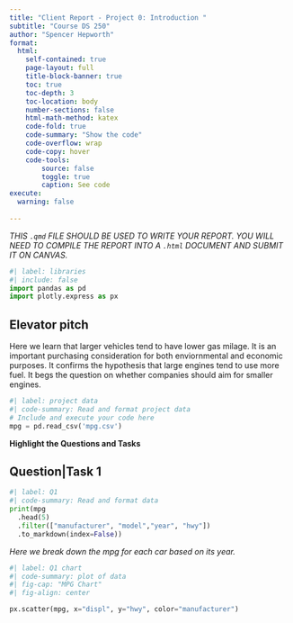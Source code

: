 ```yaml
---
title: "Client Report - Project 0: Introduction "
subtitle: "Course DS 250"
author: "Spencer Hepworth"
format:
  html:
    self-contained: true
    page-layout: full
    title-block-banner: true
    toc: true
    toc-depth: 3
    toc-location: body
    number-sections: false
    html-math-method: katex
    code-fold: true
    code-summary: "Show the code"
    code-overflow: wrap
    code-copy: hover
    code-tools:
        source: false
        toggle: true
        caption: See code
execute: 
  warning: false
    
---
```


_THIS `.qmd` FILE SHOULD BE USED TO WRITE YOUR REPORT.  YOU WILL NEED TO COMPILE THE REPORT INTO A `.html` DOCUMENT AND SUBMIT IT ON CANVAS._

```python
#| label: libraries
#| include: false
import pandas as pd
import plotly.express as px
```


## Elevator pitch

Here we learn that larger vehicles tend to have lower gas milage. It is an important purchasing consideration for both enviornmental and economic purposes. It confirms the hypothesis that large engines tend to use more fuel. It begs the question on whether companies should aim for smaller engines. 

```python
#| label: project data
#| code-summary: Read and format project data
# Include and execute your code here
mpg = pd.read_csv('mpg.csv')
```

__Highlight the Questions and Tasks__

## Question|Task 1


```python
#| label: Q1
#| code-summary: Read and format data
print(mpg
  .head(5)
  .filter(["manufacturer", "model","year", "hwy"])
  .to_markdown(index=False))


```

_Here we break down the mpg for each car based on its year._

```python
#| label: Q1 chart
#| code-summary: plot of data
#| fig-cap: "MPG Chart"
#| fig-align: center

px.scatter(mpg, x="displ", y="hwy", color="manufacturer")
```




